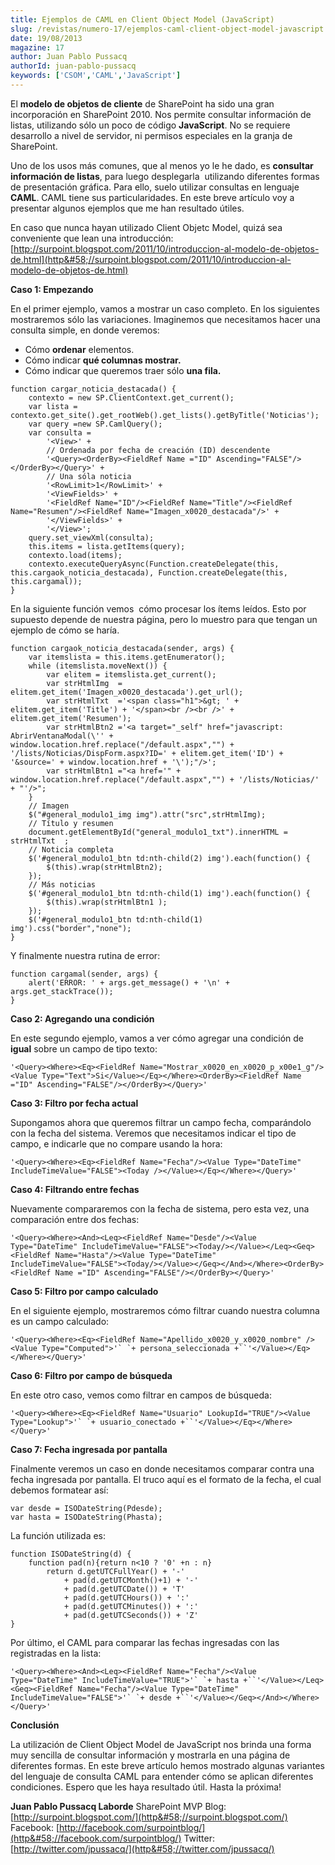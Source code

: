 ```yaml
---
title: Ejemplos de CAML en Client Object Model (JavaScript)
slug: /revistas/numero-17/ejemplos-caml-client-object-model-javascript
date: 19/08/2013
magazine: 17
author: Juan Pablo Pussacq
authorId: juan-pablo-pussacq
keywords: ['CSOM','CAML','JavaScript']
---
```



<ArticleHeader frontmatter={props.pageContext.frontmatter} />



El **modelo de objetos de cliente** de SharePoint ha sido una gran incorporación en SharePoint 2010. Nos permite consultar información de listas, utilizando sólo un poco de código **JavaScript**. No se requiere desarrollo a nivel de servidor, ni permisos especiales en la granja de SharePoint.

Uno de los usos más comunes, que al menos yo le he dado, es **consultar información de listas**, para luego desplegarla  utilizando diferentes formas de presentación gráfica. Para ello, suelo utilizar consultas en lenguaje **CAML**. CAML tiene sus particularidades. En este breve artículo voy a presentar algunos ejemplos que me han resultado útiles.

En caso que nunca hayan utilizado Client Objetc Model, quizá sea conveniente que lean una introducción: [http://surpoint.blogspot.com/2011/10/introduccion-al-modelo-de-objetos-de.html](http&#58;//surpoint.blogspot.com/2011/10/introduccion-al-modelo-de-objetos-de.html)

**Caso 1: Empezando**

En el primer ejemplo, vamos a mostrar un caso completo. En los siguientes mostraremos sólo las variaciones. Imaginemos que necesitamos hacer una consulta simple, en donde veremos:

- Cómo **ordenar** elementos.
- Cómo indicar **qué columnas mostrar.**
- Cómo indicar que queremos traer sólo **una fila.**

```
function cargar_noticia_destacada() {
    contexto = new SP.ClientContext.get_current();
    var lista = contexto.get_site().get_rootWeb().get_lists().getByTitle('Noticias');
    var query =new SP.CamlQuery();
    var consulta =
        '<View>' +
        // Ordenada por fecha de creación (ID) descendente
        '<Query><OrderBy><FieldRef Name ="ID" Ascending="FALSE"/></OrderBy></Query>' +
        // Una sóla noticia
        '<RowLimit>1</RowLimit>' +
        '<ViewFields>' + 
        '<FieldRef Name="ID"/><FieldRef Name="Title"/><FieldRef Name="Resumen"/><FieldRef Name="Imagen_x0020_destacada"/>' +
        '</ViewFields>' +
        '</View>';
    query.set_viewXml(consulta);
    this.items = lista.getItems(query);
    contexto.load(items);
    contexto.executeQueryAsync(Function.createDelegate(this, this.cargaok_noticia_destacada), Function.createDelegate(this, this.cargamal));
}
```

En la siguiente función vemos  cómo procesar los ítems leídos. Esto por supuesto depende de nuestra página, pero lo muestro para que tengan un ejemplo de cómo se haría.

```
function cargaok_noticia_destacada(sender, args) {
    var itemslista = this.items.getEnumerator();
    while (itemslista.moveNext()) {
        var elitem = itemslista.get_current();
        var strHtmlImg  = elitem.get_item('Imagen_x0020_destacada').get_url();   
        var strHtmlTxt  ='<span class="h1">&gt; ' + elitem.get_item('Title') + '</span><br /><br />' + elitem.get_item('Resumen');
        var strHtmlBtn2 ='<a target="_self" href="javascript: AbrirVentanaModal(\'' + window.location.href.replace("/default.aspx","") + '/lists/Noticias/DispForm.aspx?ID=' + elitem.get_item('ID') + '&source=' + window.location.href + '\');"/>';   
        var strHtmlBtn1 ="<a href='" + window.location.href.replace("/default.aspx","") + '/lists/Noticias/' + "'/>";   
    }
    // Imagen
    $("#general_modulo1_img img").attr("src",strHtmlImg);
    // Título y resumen
    document.getElementById("general_modulo1_txt").innerHTML = strHtmlTxt  ;
    // Noticia completa
    $('#general_modulo1_btn td:nth-child(2) img').each(function() {
        $(this).wrap(strHtmlBtn2);
    });
    // Más noticias
    $('#general_modulo1_btn td:nth-child(1) img').each(function() {
        $(this).wrap(strHtmlBtn1 );
    });
    $('#general_modulo1_btn td:nth-child(1) img').css("border","none");
}
```

Y finalmente nuestra rutina de error:

```
function cargamal(sender, args) { 
    alert('ERROR: ' + args.get_message() + '\n' + args.get_stackTrace()); 
}
```

**Caso 2: Agregando una condición**

En este segundo ejemplo, vamos a ver cómo agregar una condición de **igual** sobre un campo de tipo texto:

```
'<Query><Where><Eq><FieldRef Name="Mostrar_x0020_en_x0020_p_x00e1_g"/><Value Type="Text">Si</Value></Eq></Where><OrderBy><FieldRef Name ="ID" Ascending="FALSE"/></OrderBy></Query>'
```

**Caso 3: Filtro por fecha actual**

Supongamos ahora que queremos filtrar un campo fecha, comparándolo con la fecha del sistema. Veremos que necesitamos indicar el tipo de campo, e indicarle que no compare usando la hora:

```
'<Query><Where><Eq><FieldRef Name="Fecha"/><Value Type="DateTime" IncludeTimeValue="FALSE"><Today /></Value></Eq></Where></Query>'
```

**Caso 4: Filtrando entre fechas**

Nuevamente compararemos con la fecha de sistema, pero esta vez, una comparación entre dos fechas:

```
'<Query><Where><And><Leq><FieldRef Name="Desde"/><Value Type="DateTime" IncludeTimeValue="FALSE"><Today/></Value></Leq><Geq><FieldRef Name="Hasta"/><Value Type="DateTime" IncludeTimeValue="FALSE"><Today/></Value></Geq></And></Where><OrderBy><FieldRef Name ="ID" Ascending="FALSE"/></OrderBy></Query>'
```

**Caso 5: Filtro por campo calculado**

En el siguiente ejemplo, mostraremos cómo filtrar cuando nuestra columna es un campo calculado:

```
'<Query><Where><Eq><FieldRef Name="Apellido_x0020_y_x0020_nombre" /><Value Type="Computed">'` `+ persona_seleccionada +``'</Value></Eq></Where></Query>'
```

**Caso 6: Filtro por campo de búsqueda**

En este otro caso, vemos como filtrar en campos de búsqueda:

```
'<Query><Where><Eq><FieldRef Name="Usuario" LookupId="TRUE"/><Value Type="Lookup">'` `+ usuario_conectado +``'</Value></Eq></Where></Query>'
```

**Caso 7: Fecha ingresada por pantalla**

Finalmente veremos un caso en donde necesitamos comparar contra una fecha ingresada por pantalla. El truco aquí es el formato de la fecha, el cual debemos formatear así:

```
var desde = ISODateString(Pdesde);
var hasta = ISODateString(Phasta);
```

La función utilizada es:

```
function ISODateString(d) {
    function pad(n){return n<10 ? '0' +n : n}
        return d.getUTCFullYear() + '-'
            + pad(d.getUTCMonth()+1) + '-'
            + pad(d.getUTCDate()) + 'T'
            + pad(d.getUTCHours()) + ':'
            + pad(d.getUTCMinutes()) + ':'
            + pad(d.getUTCSeconds()) + 'Z'
}
```

Por último, el CAML para comparar las fechas ingresadas con las registradas en la lista:

```
'<Query><Where><And><Leq><FieldRef Name="Fecha"/><Value Type="DateTime" IncludeTimeValue="TRUE">'` `+ hasta +``'</Value></Leq><Geq><FieldRef Name="Fecha"/><Value Type="DateTime" IncludeTimeValue="FALSE">'` `+ desde +``'</Value></Geq></And></Where></Query>'
```

**Conclusión**

La utilización de Client Object Model de JavaScript nos brinda una forma muy sencilla de consultar información y mostrarla en una página de diferentes formas. En este breve artículo hemos mostrado algunas variantes del lenguaje de consulta CAML para entender cómo se aplican diferentes condiciones. Espero que les haya resultado útil. Hasta la próxima!


**Juan Pablo Pussacq Laborde**
SharePoint MVP
Blog: [http://surpoint.blogspot.com/](http&#58;//surpoint.blogspot.com/) 
Facebook: [http://facebook.com/surpointblog/](http&#58;//facebook.com/surpointblog/) 
Twitter: [http://twitter.com/jpussacq/](http&#58;//twitter.com/jpussacq/)

